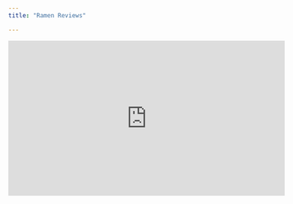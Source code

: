 ```yaml
---
title: "Ramen Reviews"

---
```


<iframe width="560" height="315" src="https://www.youtube.com/embed/tCa2di7aEP4" title="YouTube video player" frameborder="0" allow="accelerometer; autoplay; clipboard-write; encrypted-media; gyroscope; picture-in-picture" allowfullscreen></iframe>
